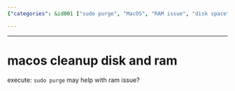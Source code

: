 ```yaml
---
{"categories": &id001 ["sudo purge", "MacOS", "RAM issue", "disk space", "system performance"], "category": "Troubleshooting", "date": "2023-12-22 23:52:59", "description": "This article gives detailed instructions on how to use the `sudo purge` command, which can help resolve a RAM issue on MacOS by cleaning up disk space and improving system performance. It is recommended for users who are experiencing issues related to low memory or slow system performance.", "tags": *id001, "title": "macos cleanup disk and ram"}

---
```


------

# macos cleanup disk and ram

execute: `sudo purge` may help with ram issue?

